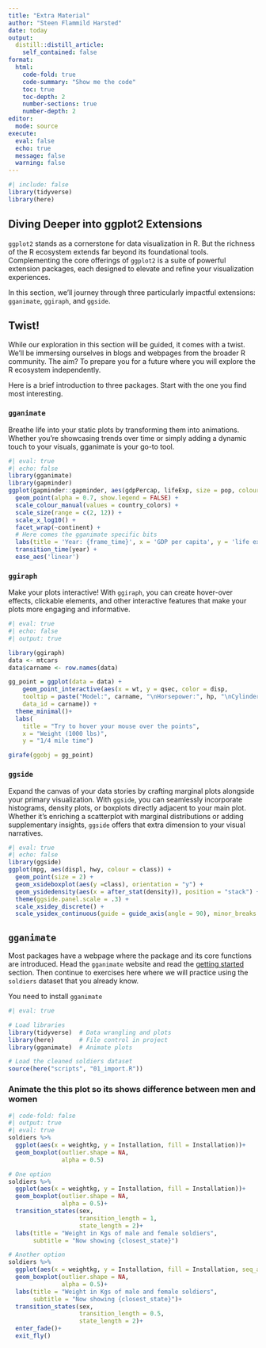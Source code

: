 ```yaml
---
title: "Extra Material"
author: "Steen Flammild Harsted"
date: today
output:
  distill::distill_article:
    self_contained: false
format:
  html: 
    code-fold: true
    code-summary: "Show me the code"
    toc: true
    toc-depth: 2
    number-sections: true
    number-depth: 2
editor: 
  mode: source
execute: 
  eval: false
  echo: true
  message: false
  warning: false
---
```

```r
#| include: false
library(tidyverse)
library(here)
```



## Diving Deeper into ggplot2 Extensions
`ggplot2 ` stands as a cornerstone for data visualization in R. But the richness of the R ecosystem extends far beyond its foundational tools. Complementing the core offerings of `ggplot2` is a suite of powerful extension packages, each designed to elevate and refine your visualization experiences.

In this section, we'll journey through three particularly impactful extensions: `gganimate`, `ggiraph`, and `ggside`.


::: {.callout-tip}
## Twist!
While our exploration in this section will be guided, it comes with a twist. We'll be immersing ourselves in blogs and webpages from the broader R community. The aim? To prepare you for a future where you will explore the R ecosystem independently.
:::

Here is a brief introduction to three packages. Start with the one you find most interesting.

### `gganimate`
Breathe life into your static plots by transforming them into animations. Whether you're showcasing trends over time or simply adding a dynamic touch to your visuals, gganimate is your go-to tool.

```r
#| eval: true
#| echo: false
library(gganimate)
library(gapminder)
ggplot(gapminder::gapminder, aes(gdpPercap, lifeExp, size = pop, colour = country)) +
  geom_point(alpha = 0.7, show.legend = FALSE) +
  scale_colour_manual(values = country_colors) +
  scale_size(range = c(2, 12)) +
  scale_x_log10() +
  facet_wrap(~continent) +
  # Here comes the gganimate specific bits
  labs(title = 'Year: {frame_time}', x = 'GDP per capita', y = 'life expectancy') +
  transition_time(year) +
  ease_aes('linear')
```


### `ggiraph` 
Make your plots interactive! With `ggiraph`, you can create hover-over effects, clickable elements, and other interactive features that make your plots more engaging and informative.

```r
#| eval: true
#| echo: false
#| output: true

library(ggiraph)
data <- mtcars
data$carname <- row.names(data)

gg_point = ggplot(data = data) +
    geom_point_interactive(aes(x = wt, y = qsec, color = disp,
    tooltip = paste("Model:", carname, "\nHorsepower:", hp, "\nCylinders:", cyl), 
    data_id = carname)) + 
  theme_minimal()+
  labs(
    title = "Try to hover your mouse over the points",
    x = "Weight (1000 lbs)",
    y = "1/4 mile time")

girafe(ggobj = gg_point)
```



### `ggside`
Expand the canvas of your data stories by crafting marginal plots alongside your primary visualization. With `ggside`, you can seamlessly incorporate histograms, density plots, or boxplots directly adjacent to your main plot. Whether it's enriching a scatterplot with marginal distributions or adding supplementary insights, `ggside` offers that extra dimension to your visual narratives.

```r
#| eval: true
#| echo: false
library(ggside)
ggplot(mpg, aes(displ, hwy, colour = class)) + 
  geom_point(size = 2) +
  geom_xsideboxplot(aes(y =class), orientation = "y") +
  geom_ysidedensity(aes(x = after_stat(density)), position = "stack") +
  theme(ggside.panel.scale = .3) +
  scale_xsidey_discrete() +
  scale_ysidex_continuous(guide = guide_axis(angle = 90), minor_breaks = NULL) 
```



## `gganimate`

Most packages have a webpage where the package and its core functions are introduced. Head the `gganimate` website and read the [getting started](https://gganimate.com/articles/gganimate.html#your-first-animation) section. Then continue to exercises here where we will practice using the `soldiers` dataset that you already know.

You need to install `gganimate`


```r
#| eval: true

# Load libraries
library(tidyverse)  # Data wrangling and plots
library(here)       # File control in project
library(gganimate)  # Animate plots

# Load the cleaned soldiers dataset
source(here("scripts", "01_import.R"))
```

### Animate the this plot so its shows difference between men and women
```r
#| code-fold: false
#| output: true
#| eval: true
soldiers %>% 
  ggplot(aes(x = weightkg, y = Installation, fill = Installation))+
  geom_boxplot(outlier.shape = NA,
               alpha = 0.5)
```


```r
# One option
soldiers %>% 
  ggplot(aes(x = weightkg, y = Installation, fill = Installation))+
  geom_boxplot(outlier.shape = NA,
               alpha = 0.5)+
  transition_states(sex,
                    transition_length = 1,
                    state_length = 2)+
  labs(title = "Weight in Kgs of male and female soldiers",
       subtitle = "Now showing {closest_state}")
```


```r
# Another option
soldiers %>% 
  ggplot(aes(x = weightkg, y = Installation, fill = Installation, seq_along = sex))+
  geom_boxplot(outlier.shape = NA,
               alpha = 0.5)+
  labs(title = "Weight in Kgs of male and female soldiers",
       subtitle = "Now showing {closest_state}")+
  transition_states(sex,
                    transition_length = 0.5,
                    state_length = 2)+
  enter_fade()+
  exit_fly()
```




<script src="https://giscus.app/client.js"
        data-repo="sorenoneill/r4phd"
        data-repo-id="R_kgDOJ9etDQ"
        data-category="Announcements"
        data-category-id="DIC_kwDOJ9etDc4CYApF"
        data-mapping="pathname"
        data-strict="0"
        data-reactions-enabled="0"
        data-emit-metadata="0"
        data-input-position="bottom"
        data-theme="cobalt"
        data-lang="en"
        crossorigin="anonymous"
        async>
</script>